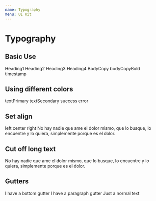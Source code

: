 ```yaml
---
name: Typography
menu: UI Kit
---
```



# Typography

## Basic Use
<Playground>
  <HorizontalGutter>
    <Typography variant="heading1">Heading1</Typography>
    <Typography variant="heading2">Heading2</Typography>
    <Typography variant="heading3">Heading3</Typography>
    <Typography variant="heading4">Heading4</Typography>
    <Typography variant="bodyCopy">BodyCopy</Typography>
    <Typography variant="bodyCopyBold">bodyCopyBold</Typography>
    <Typography variant="timestamp">timestamp</Typography>
  </HorizontalGutter>
</Playground>

## Using different colors
<Playground>
  <HorizontalGutter>
    <Typography color="textPrimary">textPrimary</Typography>
    <Typography color="textSecondary">textSecondary</Typography>
    <Typography color="success">success</Typography>
    <Typography color="error">error</Typography>
  </HorizontalGutter>
</Playground>

## Set align
<Playground>
  <HorizontalGutter style={{width: "200px"}}>
    <Typography align="left">left</Typography>
    <Typography align="center">center</Typography>
    <Typography align="right">right</Typography>
    <Typography align="justify"> No hay nadie que ame el dolor mismo, que lo busque, lo encuentre y lo
  quiera, simplemente porque es el dolor.</Typography>
  </HorizontalGutter>
</Playground>

## Cut off long text
<Playground>
    <Typography noWrap style={{width: "200px"}}>No hay nadie que ame el dolor mismo, que lo busque, lo encuentre y lo quiera, simplemente porque es el dolor.</Typography>
</Playground>

## Gutters
<Playground>
    <Typography gutterBottom>I have a bottom gutter</Typography>
    <Typography paragraph>I have a paragraph gutter</Typography>
    <Typography>Just a normal text</Typography>
</Playground>

